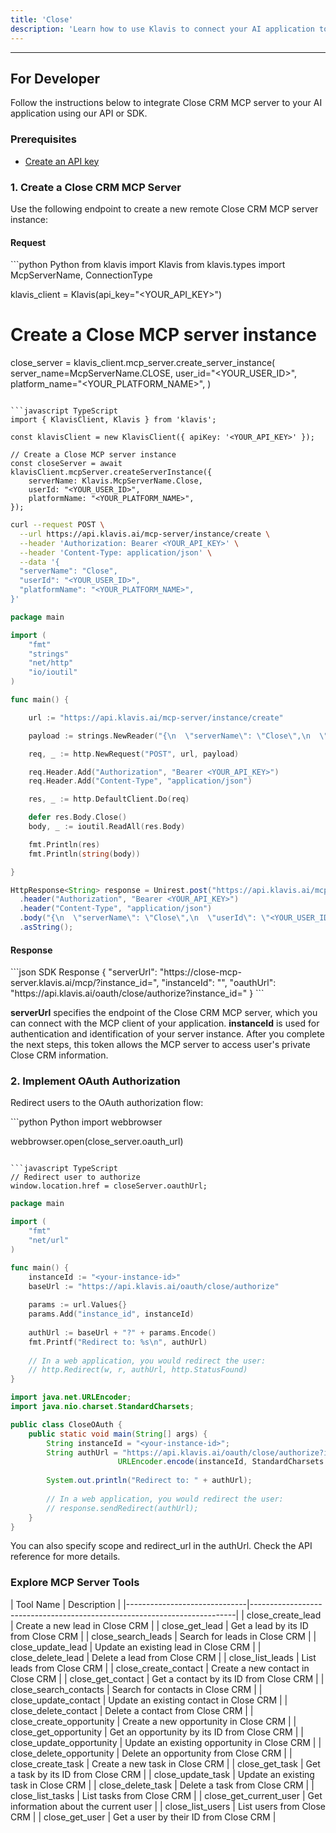 ```yaml
---
title: 'Close'
description: 'Learn how to use Klavis to connect your AI application to Close CRM MCP Server'
---
```



<NoCodeSnippet />

---

## For Developer

Follow the instructions below to integrate Close CRM MCP server to your AI application using our API or SDK.

### Prerequisites

- [Create an API key](https://www.klavis.ai/home/api-keys)

### 1. Create a Close CRM MCP Server

Use the following endpoint to create a new remote Close CRM MCP server instance:

#### Request
<CodeGroup>
```python Python
from klavis import Klavis
from klavis.types import McpServerName, ConnectionType

klavis_client = Klavis(api_key="<YOUR_API_KEY>")

# Create a Close MCP server instance
close_server = klavis_client.mcp_server.create_server_instance(
    server_name=McpServerName.CLOSE,
    user_id="<YOUR_USER_ID>",
    platform_name="<YOUR_PLATFORM_NAME>",
)
```

```javascript TypeScript
import { KlavisClient, Klavis } from 'klavis';

const klavisClient = new KlavisClient({ apiKey: '<YOUR_API_KEY>' });

// Create a Close MCP server instance
const closeServer = await klavisClient.mcpServer.createServerInstance({
    serverName: Klavis.McpServerName.Close,
    userId: "<YOUR_USER_ID>",
    platformName: "<YOUR_PLATFORM_NAME>",
});
```

```bash cURL
curl --request POST \
  --url https://api.klavis.ai/mcp-server/instance/create \
  --header 'Authorization: Bearer <YOUR_API_KEY>' \
  --header 'Content-Type: application/json' \
  --data '{
  "serverName": "Close",
  "userId": "<YOUR_USER_ID>",
  "platformName": "<YOUR_PLATFORM_NAME>",
}'
```


```go Go
package main

import (
	"fmt"
	"strings"
	"net/http"
	"io/ioutil"
)

func main() {

	url := "https://api.klavis.ai/mcp-server/instance/create"

	payload := strings.NewReader("{\n  \"serverName\": \"Close\",\n  \"userId\": \"<YOUR_USER_ID>\",\n  \"platformName\": \"<YOUR_PLATFORM_NAME>\"\n}")

	req, _ := http.NewRequest("POST", url, payload)

	req.Header.Add("Authorization", "Bearer <YOUR_API_KEY>")
	req.Header.Add("Content-Type", "application/json")

	res, _ := http.DefaultClient.Do(req)

	defer res.Body.Close()
	body, _ := ioutil.ReadAll(res.Body)

	fmt.Println(res)
	fmt.Println(string(body))

}
```

```java Java
HttpResponse<String> response = Unirest.post("https://api.klavis.ai/mcp-server/instance/create")
  .header("Authorization", "Bearer <YOUR_API_KEY>")
  .header("Content-Type", "application/json")
  .body("{\n  \"serverName\": \"Close\",\n  \"userId\": \"<YOUR_USER_ID>\",\n  \"platformName\": \"<YOUR_PLATFORM_NAME>\"\n}")
  .asString();
```
</CodeGroup>

#### Response
<CodeGroup>
```json SDK Response
{
  "serverUrl": "https://close-mcp-server.klavis.ai/mcp/?instance_id=<instance-id>",
  "instanceId": "<instance-id>",
  "oauthUrl": "https://api.klavis.ai/oauth/close/authorize?instance_id=<instance-id>"
}
```
</CodeGroup>


<Check> **serverUrl** specifies the endpoint of the Close CRM MCP server, which you can connect with the MCP client of your application.</Check>
<Note> **instanceId** is used for authentication and identification of your server instance. After you complete the next steps, this token allows the MCP server to access user's private Close CRM information.</Note>


### 2. Implement OAuth Authorization

Redirect users to the OAuth authorization flow:

<CodeGroup>
```python Python
import webbrowser

webbrowser.open(close_server.oauth_url)
```

```javascript TypeScript
// Redirect user to authorize
window.location.href = closeServer.oauthUrl;
```



```go Go
package main

import (
    "fmt"
    "net/url"
)

func main() {
    instanceId := "<your-instance-id>"
    baseUrl := "https://api.klavis.ai/oauth/close/authorize"
    
    params := url.Values{}
    params.Add("instance_id", instanceId)
    
    authUrl := baseUrl + "?" + params.Encode()
    fmt.Printf("Redirect to: %s\n", authUrl)
    
    // In a web application, you would redirect the user:
    // http.Redirect(w, r, authUrl, http.StatusFound)
}
```

```java Java
import java.net.URLEncoder;
import java.nio.charset.StandardCharsets;

public class CloseOAuth {
    public static void main(String[] args) {
        String instanceId = "<your-instance-id>";
        String authUrl = "https://api.klavis.ai/oauth/close/authorize?instance_id=" + 
                        URLEncoder.encode(instanceId, StandardCharsets.UTF_8);
        
        System.out.println("Redirect to: " + authUrl);
        
        // In a web application, you would redirect the user:
        // response.sendRedirect(authUrl);
    }
}
```


</CodeGroup>

<Tip>
You can also specify scope and redirect_url in the authUrl. Check the API reference for more details.
</Tip>

### Explore MCP Server Tools

<Accordion title="Tools Information">
| Tool Name                    | Description                                                              |
|------------------------------|--------------------------------------------------------------------------|
| close_create_lead            | Create a new lead in Close CRM                                          |
| close_get_lead               | Get a lead by its ID from Close CRM                                     |
| close_search_leads           | Search for leads in Close CRM                                           |
| close_update_lead            | Update an existing lead in Close CRM                                    |
| close_delete_lead            | Delete a lead from Close CRM                                            |
| close_list_leads             | List leads from Close CRM                                               |
| close_create_contact         | Create a new contact in Close CRM                                       |
| close_get_contact            | Get a contact by its ID from Close CRM                                  |
| close_search_contacts        | Search for contacts in Close CRM                                        |
| close_update_contact         | Update an existing contact in Close CRM                                 |
| close_delete_contact         | Delete a contact from Close CRM                                         |
| close_create_opportunity     | Create a new opportunity in Close CRM                                   |
| close_get_opportunity        | Get an opportunity by its ID from Close CRM                             |
| close_update_opportunity     | Update an existing opportunity in Close CRM                             |
| close_delete_opportunity     | Delete an opportunity from Close CRM                                    |
| close_create_task            | Create a new task in Close CRM                                          |
| close_get_task               | Get a task by its ID from Close CRM                                     |
| close_update_task            | Update an existing task in Close CRM                                    |
| close_delete_task            | Delete a task from Close CRM                                            |
| close_list_tasks             | List tasks from Close CRM                                               |
| close_get_current_user       | Get information about the current user                                   |
| close_list_users             | List users from Close CRM                                               |
| close_get_user               | Get a user by their ID from Close CRM                                   |
</Accordion> 